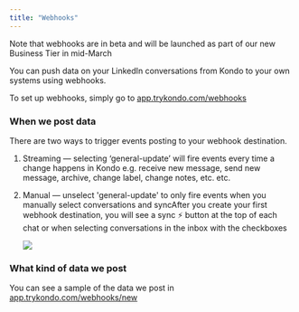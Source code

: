 ```yaml
---
title: "Webhooks"
---
```


<Info>
  Note that webhooks are in beta and will be launched as part of our new Business Tier in mid-March
</Info>

You can push data on your LinkedIn conversations from Kondo to your own systems using webhooks.

To set up webhooks, simply go to [app.trykondo.com/webhooks](http://app.trykondo.com/webhooks)

### When we post data

There are two ways to trigger events posting to your webhook destination.

1. Streaming — selecting ‘general-update’ will fire events every time a change happens in Kondo e.g. receive new message, send new message, archive, change label, change notes, etc. etc.

2. Manual — unselect 'general-update' to only fire events when you manually select conversations and syncAfter you create your first webhook destination, you will see a sync ⚡ button at the top of each chat or when selecting conversations in the inbox with the checkboxes

   ![](/CleanShot2025-03-03at18.55.52.png)

### What kind of data we post

You can see a sample of the data we post in [app.trykondo.com/webhooks/new](http://app.trykondo.com/webhooks/new)